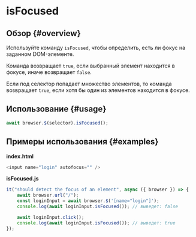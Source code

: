 # isFocused

## Обзор {#overview}

Используйте команду `isFocused`, чтобы определить, есть ли фокус на заданном DOM-элементе.

Команда возвращает `true`, если выбранный элемент находится в фокусе, иначе возвращает `false`.

Если под селектор попадает множество элементов, то команда возвращает `true`, если хотя бы один из элементов находится в фокусе.

## Использование {#usage}

```javascript
await browser.$(selector).isFocused();
```

## Примеры использования {#examples}

**index.html**

```javascript
<input name="login" autofocus="" />
```

**isFocused.js**

```javascript
it("should detect the focus of an element", async ({ browser }) => {
    await browser.url("/");
    const loginInput = await browser.$('[name="login"]');
    console.log(await loginInput.isFocused()); // выведет: false

    await loginInput.click();
    console.log(await loginInput.isFocused()); // выведет: true
});
```
